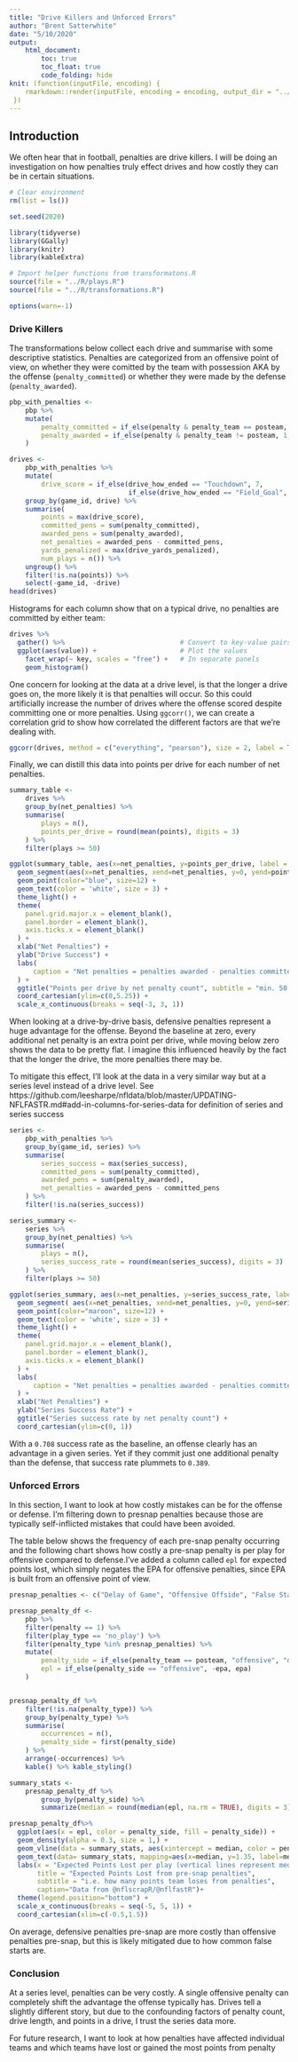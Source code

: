 ```yaml
---
title: "Drive Killers and Unforced Errors"
author: "Brent Satterwhite"
date: "5/10/2020"
output: 
    html_document:
        toc: true
        toc_float: true
        code_folding: hide
knit: (function(inputFile, encoding) {
    rmarkdown::render(inputFile, encoding = encoding, output_dir = "../docs/")
 })
---
```


## Introduction

We often hear that in football, penalties are drive killers. I will be doing an investigation on how penalties truly effect drives and how costly they can be in certain situations.

```r
# Clear environment
rm(list = ls())

set.seed(2020)

library(tidyverse)
library(GGally)
library(knitr)
library(kableExtra)

# Import helper functions from transformatons.R
source(file = "../R/plays.R")
source(file = "../R/transformations.R")

options(warn=-1)
```

### Drive Killers

The transformations below collect each drive and summarise with some descriptive statistics. Penalties are categorized from an offensive point of view, on whether they were comitted by the team with possession AKA by the offense (`penalty_committed`) or whether they were made by the defense (`penalty_awarded`).
```r
pbp_with_penalties <- 
    pbp %>%
    mutate(
        penalty_committed = if_else(penalty & penalty_team == posteam, 1, 0), 
        penalty_awarded = if_else(penalty & penalty_team != posteam, 1, 0)
    )

drives <-
    pbp_with_penalties %>%
    mutate(
        drive_score = if_else(drive_how_ended == "Touchdown", 7, 
                              if_else(drive_how_ended == "Field_Goal", 3, 0))) %>%
    group_by(game_id, drive) %>%
    summarise(
        points = max(drive_score),
        committed_pens = sum(penalty_committed),
        awarded_pens = sum(penalty_awarded),
        net_penalties = awarded_pens - committed_pens,
        yards_penalized = max(drive_yards_penalized),
        num_plays = n()) %>%
    ungroup() %>%
    filter(!is.na(points)) %>%
    select(-game_id, -drive)
head(drives)

```



Histograms for each column show that on a typical drive, no penalties are committed by either team:
```r

drives %>%
  gather() %>%                             # Convert to key-value pairs
  ggplot(aes(value)) +                     # Plot the values
    facet_wrap(~ key, scales = "free") +   # In separate panels
    geom_histogram() 
```

One concern for looking at the data at a drive level, is that the longer a drive goes on, the more likely it is that penalties will occur. So this could artificially increase the number of drives where the offense scored despite committing one or more penalties. Using `ggcorr()`,  we can create a correlation grid to show how correlated the different factors are that we're dealing with. 
```r
ggcorr(drives, method = c("everything", "pearson"), size = 2, label = TRUE) 

```


Finally, we can distill this data into points per drive for each number of net penalties. 
```r
summary_table <- 
    drives %>%
    group_by(net_penalties) %>%
    summarise(
        plays = n(),
        points_per_drive = round(mean(points), digits = 3)
    ) %>%
    filter(plays >= 50)
```


```r

ggplot(summary_table, aes(x=net_penalties, y=points_per_drive, label = points_per_drive)) +
  geom_segment(aes(x=net_penalties, xend=net_penalties, y=0, yend=points_per_drive), color="grey") +
  geom_point(color="blue", size=12) +
  geom_text(color = 'white', size = 3) +
  theme_light() +
  theme(
    panel.grid.major.x = element_blank(),
    panel.border = element_blank(),
    axis.ticks.x = element_blank()
  ) +
  xlab("Net Penalties") +
  ylab("Drive Success") + 
  labs(
      caption = "Net penalties = penalties awarded - penalties committed\n Data from @nflscrapR/@nflfastR"
  ) + 
  ggtitle("Points per drive by net penalty count", subtitle = "min. 50 drives, data from past 20 NFL Seasons") +
  coord_cartesian(ylim=c(0,5.25)) +
  scale_x_continuous(breaks = seq(-3, 3, 1))


```

When looking at a drive-by-drive basis, defensive penalties represent a huge advantage for the offense. Beyond the baseline at zero, every additional net penalty is an extra point per drive, while moving below zero shows the data to be pretty flat. I imagine this influenced heavily by the fact that the longer the drive, the more penalties there may be. 


To mitigate this effect, I'll look at the data in a very similar way but at a series level instead of a drive level. 
See https://github.com/leesharpe/nfldata/blob/master/UPDATING-NFLFASTR.md#add-in-columns-for-series-data for definition of series and series success

```r
series <-
    pbp_with_penalties %>%
    group_by(game_id, series) %>%
    summarise(
        series_success = max(series_success),
        committed_pens = sum(penalty_committed),
        awarded_pens = sum(penalty_awarded),
        net_penalties = awarded_pens - committed_pens
    ) %>%
    filter(!is.na(series_success))

series_summary <- 
    series %>%
    group_by(net_penalties) %>%
    summarise(
        plays = n(),
        series_success_rate = round(mean(series_success), digits = 3)
    ) %>%
    filter(plays >= 50)
```

```r
ggplot(series_summary, aes(x=net_penalties, y=series_success_rate, label = series_success_rate)) +
  geom_segment( aes(x=net_penalties, xend=net_penalties, y=0, yend=series_success_rate), color="grey") +
  geom_point(color="maroon", size=12) +
  geom_text(color = 'white', size = 3) +
  theme_light() +
  theme(
    panel.grid.major.x = element_blank(),
    panel.border = element_blank(),
    axis.ticks.x = element_blank()
  ) +
  labs(
      caption = "Net penalties = penalties awarded - penalties committed\n Data from @nflscrapR/@nflfastR"
  ) +
  xlab("Net Penalties") +
  ylab("Series Success Rate") + 
  ggtitle("Series success rate by net penalty count") +
  coord_cartesian(ylim=c(0, 1))

```
With a `0.708` success rate as the baseline, an offense clearly has an advantage in a given series. Yet if they commit just one additional penalty than the defense, that success rate plummets to `0.389`. 

### Unforced Errors

In this section, I want to look at how costly mistakes can be for the offense or defense. I'm filtering down to presnap penalties because those are typically self-inflicted mistakes that could have been avoided. 

The table below shows the frequency of each pre-snap penalty occurring and the following chart shows how costly a pre-snap penalty is per play for offensive compared to defense.I've added a column called `epl` for expected points lost, which simply negates the EPA for offensive penalties, since EPA is built from an offensive point of view.
```r
presnap_penalties <- c("Delay of Game", "Offensive Offside", "False Start",  "Illegal Substitution", "Defensive Offside", "Encroachment", "Defensive Delay of Game", "Illegal Formation", "Neutral Zone Infraction", "Illegal Shift", "Illegal Motion", "Defensive Too Many Men on Field", "Offensive Too Many Men on Field")

presnap_penalty_df <- 
    pbp %>%
    filter(penalty == 1) %>%
    filter(play_type == 'no_play') %>%
    filter(penalty_type %in% presnap_penalties) %>%
    mutate(
        penalty_side = if_else(penalty_team == posteam, "offensive", "defensive"),
        epl = if_else(penalty_side == "offensive", -epa, epa)
    )


presnap_penalty_df %>%
    filter(!is.na(penalty_type)) %>%
    group_by(penalty_type) %>%
    summarise(
        occurrences = n(),
        penalty_side = first(penalty_side)
    ) %>%
    arrange(-occurrences) %>%
    kable() %>% kable_styling()
```

```r
summary_stats <-
    presnap_penalty_df %>%
        group_by(penalty_side) %>%
        summarize(median = round(median(epl, na.rm = TRUE), digits = 3), mean = mean(epl, na.rm = TRUE))

presnap_penalty_df%>%
  ggplot(aes(x = epl, color = penalty_side, fill = penalty_side)) +
  geom_density(alpha = 0.3, size = 1,) + 
  geom_vline(data = summary_stats, aes(xintercept = median, color = penalty_side), linetype="dotted", size=1) + 
  geom_text(data= summary_stats, mapping=aes(x=median, y=1.35, label=median), size=4, angle=90, vjust=-0.4, hjust=0) +
  labs(x = "Expected Points Lost per play (vertical lines represent median)",
       title = "Expected Points Lost from pre-snap penalties",
       subtitle = "i.e. how many points team loses from penalties",
       caption="Data from @nflscrapR/@nflfastR")+
  theme(legend.position="bottom") +
  scale_x_continuous(breaks = seq(-5, 5, 1)) +
  coord_cartesian(xlim=c(-0.5,1.5))

```

On average, defensive penalties pre-snap are more costly than offensive penalties pre-snap, but this is likely mitigated due to how common false starts are. 

### Conclusion

At a series level, penalties can be very costly. A single offensive penalty can completely shift the advantage the offense typically has. Drives tell a slightly different story, but due to the confounding factors of penalty count, drive length, and points in a drive, I trust the series data more. 

For future research, I want to look at how penalties have affected individual teams and which teams have lost or gained the most points from penalty
